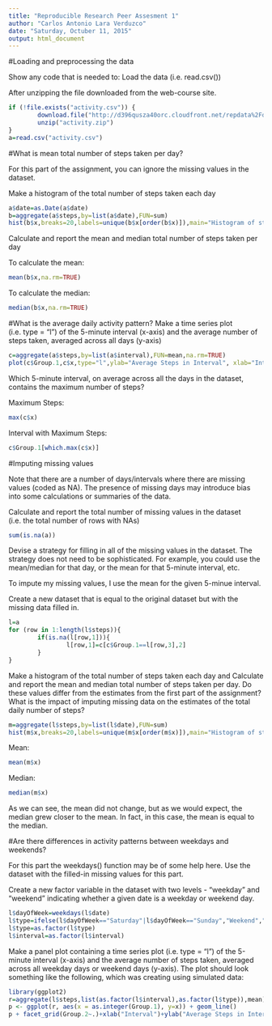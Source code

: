```yaml
---
title: "Reproducible Research Peer Assesment 1"
author: "Carlos Antonio Lara Verduzco"
date: "Saturday, Octuber 11, 2015"
output: html_document
---
```


#Loading and preprocessing the data

Show any code that is needed to:
Load the data (i.e. read.csv())

After unzipping the file downloaded from the web-course site.

```r

if (!file.exists("activity.csv")) {
        download.file("http://d396qusza40orc.cloudfront.net/repdata%2Fdata%2Factivity.zip", destfile = "activity.zip", method="auto")
        unzip("activity.zip")
}
a=read.csv("activity.csv")
```
#What is mean total number of steps taken per day?

For this part of the assignment, you can ignore the missing values in the dataset.

Make a histogram of the total number of steps taken each day
```r
a$date=as.Date(a$date)
b=aggregate(a$steps,by=list(a$date),FUN=sum)
hist(b$x,breaks=20,labels=unique(b$x[order(b$x)]),main="Histogram of steps by day",xlab="Steps")
```
Calculate and report the mean and median total number of steps taken per day

To calculate the mean:

```r
mean(b$x,na.rm=TRUE)
```

To calculate the median:

```r
median(b$x,na.rm=TRUE)
```

#What is the average daily activity pattern?
Make a time series plot (i.e. type = "l") of the 5-minute interval (x-axis) and the average number of steps taken, averaged across all days (y-axis)

```r
c=aggregate(a$steps,by=list(a$interval),FUN=mean,na.rm=TRUE)
plot(c$Group.1,c$x,type="l",ylab="Average Steps in Interval", xlab="Interval")
```

Which 5-minute interval, on average across all the days in the dataset, contains the maximum number of steps?

Maximum Steps:
```r
max(c$x)
```
Interval with Maximum Steps:
```r
c$Group.1[which.max(c$x)]
```

#Imputing missing values

Note that there are a number of days/intervals where there are missing values (coded as NA). The presence of missing days may introduce bias into some calculations or summaries of the data.

Calculate and report the total number of missing values in the dataset (i.e. the total number of rows with NAs)

```r
sum(is.na(a))
```

Devise a strategy for filling in all of the missing values in the dataset. The strategy does not need to be sophisticated. For example, you could use the mean/median for that day, or the mean for that 5-minute interval, etc.

To impute my missing values, I use the mean for the given 5-minue interval.

Create a new dataset that is equal to the original dataset but with the missing data filled in.

```r
l=a
for (row in 1:length(l$steps)){
        if(is.na(l[row,1])){
                l[row,1]=c[c$Group.1==l[row,3],2]
        }
}
```

Make a histogram of the total number of steps taken each day and Calculate and report the mean and median total number of steps taken per day. Do these values differ from the estimates from the first part of the assignment? What is the impact of imputing missing data on the estimates of the total daily number of steps?

```r
m=aggregate(l$steps,by=list(l$date),FUN=sum)
hist(m$x,breaks=20,labels=unique(m$x[order(m$x)]),main="Histogram of steps by day",xlab="Steps")
```

Mean:

```r
mean(m$x)
```



Median:

```r
median(m$x)
```

As we can see, the mean did not change, but as we would expect, the median grew closer to the mean. In fact, in this case, the mean is equal to the median.

#Are there differences in activity patterns between weekdays and weekends?

For this part the weekdays() function may be of some help here. Use the dataset with the filled-in missing values for this part.

Create a new factor variable in the dataset with two levels - "weekday" and "weekend" indicating whether a given date is a weekday or weekend day.

```r
l$dayOfWeek=weekdays(l$date)
l$type=ifelse(l$dayOfWeek=="Saturday"|l$dayOfWeek=="Sunday","Weekend","Weekday")
l$type=as.factor(l$type)
l$interval=as.factor(l$interval)
```

Make a panel plot containing a time series plot (i.e. type = "l") of the 5-minute interval (x-axis) and the average number of steps taken, averaged across all weekday days or weekend days (y-axis). The plot should look something like the following, which was creating using simulated data:

```r
library(ggplot2)
r=aggregate(l$steps,list(as.factor(l$interval),as.factor(l$type)),mean)
p <- ggplot(r, aes(x = as.integer(Group.1), y=x)) + geom_line()
p + facet_grid(Group.2~.)+xlab("Interval")+ylab("Average Steps in Interval")
```